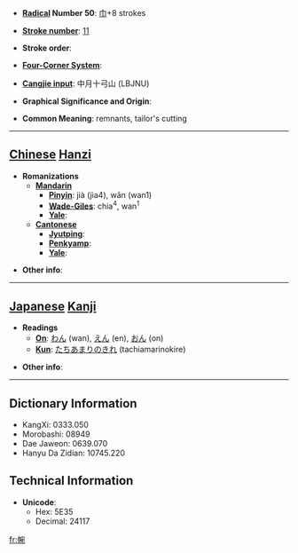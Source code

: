 * '''[[Wiktionary:Chinese radical index| Radical]] Number 50''': [[Wiktionary:Chinese radical index 巾|巾]]+8 strokes

* '''[[Wiktionary:Chinese total strokes index|Stroke number]]''': [[Wiktionary:Chinese total strokes index 11|11]]

* '''Stroke order''': 

* '''[[Wiktionary:Chinese four corner index|Four-Corner System]]''': 

* '''[[Wiktionary:Chinese Cangjie index|Cangjie input]]''': 中月十弓山 (LBJNU)

* '''Graphical Significance and Origin''': 

* '''Common Meaning''': remnants, tailor's cutting

----

== [[Chinese]] [[Hanzi]] ==

* '''Romanizations'''
** '''[[Mandarin]]'''
*** '''[[Pinyin]]''': jià (jia4), wān (wan1)
*** '''[[Wade-Giles]]''': chia<sup>4</sup>, wan<sup>1</sup>
*** '''[[Yale]]''': 
** '''[[Cantonese]]'''
*** '''[[Jyutping]]''':
*** '''[[Penkyamp]]''': 
*** '''[[Yale]]''': 

* '''Other info''': 

----

== [[Japanese]] [[Kanji]] ==

* '''Readings'''
** '''[[On]]''': [[わん]] (wan), [[えん]] (en), [[おん]] (on)
** '''[[Kun]]''': [[たちあまりのきれ]] (tachiamarinokire)

* '''Other info''':  

----

== Dictionary Information ==

* KangXi: 0333.050
* Morobashi: 08949
* Dae Jaweon: 0639.070
* Hanyu Da Zidian: 10745.220

== Technical Information ==

* '''Unicode''':
** Hex: 5E35
** Decimal: 24117

[[fr:帵]]